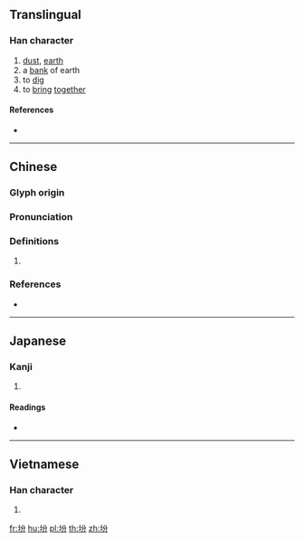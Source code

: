 ==Translingual==

===Han character===
{{Han char|rn=32|rad=土|as=04|sn=7|four=48127|canj=GCSH|ids=⿰土分}}

# [[dust]], [[earth]]
# a [[bank]] of earth
# to [[dig]]
# to [[bring]] [[together]]

====References====
* {{Han ref|kx=0225.080|dkj=04925|dj=0460.010|hdz=10424.030|uh=574B|ud=22347|bh=CAAE|bd=51886}}

----

==Chinese==
{{zh-forms}}

===Glyph origin===
{{Han etym}}

===Pronunciation===
{{zh-pron
|m=fèn
|c=ban6,fan6,fan5
|mc=y
|oc=y
|cat=
}}

===Definitions===
{{zh-hanzi}}

# {{rfdef|zh}}

===References===
* {{R:yue:mfccd}}

----

==Japanese==

===Kanji===
{{ja-kanji|grade=|rs=土04}}

# {{defn|lang=ja|sort=土04}}

====Readings====
* {{ja-readings|on=[[ふん]] (fun), [[ほん]] (hon), [[ぼん]] (bon)|kun=[[ちり]] (chiri), [[ふりかける]] (furikakeru), [[かきまぜるつつみ]] (kakimazerutsutsumi)}}

----

==Vietnamese==

===Han character===
{{vi-hantu|[[phân]]|rs=土04}}

# {{defn|lang=vi|sort=土04}}

[[fr:坋]]
[[hu:坋]]
[[pl:坋]]
[[th:坋]]
[[zh:坋]]